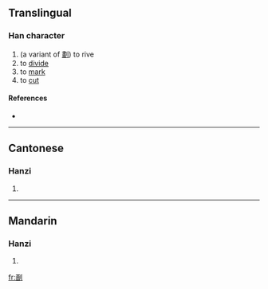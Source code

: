 ==Translingual==

===Han character===
{{Han char|rn=18|rad=刀|as=08|sn=10|four=|canj=一山中弓 (MULN)}}

# (a variant of [[劃]]) to rive
# to [[divide]]
# to [[mark]]
# to [[cut]]

====References====
* {{Han ref|kx=0141.411|uh=34F0|ud=13552}}

----

==Cantonese==

===Hanzi===
{{yue-hanzi|jyut=|y=wak6}}

# {{defn|Cantonese}}

----

==Mandarin==

===Hanzi===
{{cmn-hanzi|pin=[[huà]] ([[hua4]])|wg=hua<sup>4</sup>}}

# {{defn|Mandarin}}

[[fr:㓰]]
